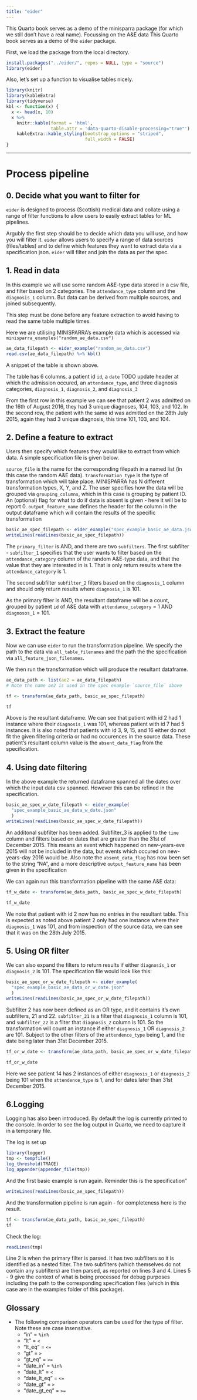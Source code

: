 ```yaml
---
title: "eider"
---
```


This Quarto book serves as a demo of the minisparra package (for which we still don't have a real name). Focussing on the A&E data
This Quarto book serves as a demo of the `eider` package.

First, we load the package from the local directory.

```r
install.packages("../eider/", repos = NULL, type = "source")
library(eider)
```

Also, let's set up a function to visualise tables nicely.

```r
library(knitr)
library(kableExtra)
library(tidyverse)
kbl <- function(x) {
  x <- head(x, 10)
  x %>%
    knitr::kable(format = 'html', 
                 table.attr = 'data-quarto-disable-processing="true"') %>%
    kableExtra::kable_styling(bootstrap_options = "striped", 
                              full_width = FALSE)
}
```

---------

# Process pipeline
## 0. Decide what you want to filter for
`eider` is designed to process (Scottish) medical data and collate using a range of filter functions to allow users to easily extract tables for ML pipelines. 

Argubly the first step should be to decide which data you will use, and how you will filter it. `eider` allows users to specify a range of data sources (files/tables) and to define which features they want to extract data via a specification json. `eider` will filter and join the data as per the spec.


## 1. Read in data
In this example we will use some random A&E-type data stored in a csv file, and filter based on 2 categories. The `attendance_type` column and the `diagnosis_1` column. But data can be derived from multiple sources, and joined subsequently.

This step must be done before any feature extraction to avoid having to read the same table multiple times.

Here we are utilising MINISPARRA's example data which is accessed via `minisparra_examples("random_ae_data.csv")`

```r
ae_data_filepath <- eider_example("random_ae_data.csv")
read.csv(ae_data_filepath) %>% kbl()
```

A snippet of the table is shown above.

The table has 6 columns, a patient id `id`, a `date` TODO update header at which the admission occured, an `attendance_type`, and three diagnosis categories, `diagnosis_1`, `diagnosis_2`, and `diagnosis_3`

From the first row in this example we can see that patient 2 was admitted on the 16th of August 2016, they had 3 unique diagnoses, 104, 103, and 102. In the second row, the patient with the same id was admitted on the 28th July 2015, again they had 3 unique diagnosis, this time 101, 103, and 104.

## 2. Define a feature to extract
Users then specify which features they would like to extract from which data. A simple specification file is given below.

`source_file` is the name for the corresponding filepath in a named list (in this case the random A&E data). `transformation_type` is the type of transformation which will take place. MINISPARRA has N different transformation types, X, Y, and Z.
The user specifies how the data will be grouped via `grouping_columns`, which in this case is grouping by patient ID. An (optional) flag for what to do if data is absent is given - here it will be to report 0. `output_feature_name` defines the header for the column in the output dataframe which will contain the results of the specific transformation

```r
basic_ae_spec_filepath <- eider_example("spec_example_basic_ae_data.json")
writeLines(readLines(basic_ae_spec_filepath)) 
```

The `primary_filter` is AND, and there are two `subfilters`. The first subfilter - `subfilter_1` specifies that the user wants to filter based on the `attendance_category` column of the random A&E-type data, and that the value that they are interested in is 1. That is only return results where the `attendance_category` is 1.

The second subfilter `subfilter_2` filters based on the `diagnosis_1` column and should only return results where `diagnosis_1` is 101.

As the primary filter is AND, the resultant dataframe will be a count, grouped by patient `id` of A&E data with `attendance_category` = 1 AND `diagnosos_1` = 101.


## 3. Extract the feature

Now we can use `eider` to run the transformation pipeline. We specify the path to the data via `all_table_filenames` and the path the the specification via `all_feature_json_filenames`.

We then run the transformation which will produce the resultant dataframe.
```r
ae_data_path <- list(ae2 = ae_data_filepath)
# Note the name ae2 is used in the spec example `source_file` above

tf <- transform(ae_data_path, basic_ae_spec_filepath)

tf
```


Above is the resultant dataframe. We can see that patient with id 2 had 1 instance where their `diagnosis_1` was 101, whereas patient with id 7 had 5 instances. It is also noted that patients with id 3, 9, 15, and 16 either do not fit the given filtering criteria or had no occurences in the source data. These patient's resultant column value is the `absent_data_flag` from the specification.


## 4. Using date filtering
In the above example the returned dataframe spanned all the dates over which the input data csv spanned. However this can be refined in the specification.
```r
basic_ae_spec_w_date_filepath <- eider_example(
  "spec_example_basic_ae_data_w_date.json"
  )
writeLines(readLines(basic_ae_spec_w_date_filepath))
```
An additonal subfilter has been added. Subfilter_3 is applied to the `time` column and filters based on dates that are greater than the 31st of December 2015. This means an event which happened on new-years-eve 2015 will not be included in the data, but events which occured on new-years-day 2016 would be.
Also note the `absent_data_flag` has now been set to the string "NA", and a more descriptive `output_feature_name` has been given in the specification 

We can again run this transformation pipeline with the same A&E data:

```r
tf_w_date <- transform(ae_data_path, basic_ae_spec_w_date_filepath)

tf_w_date
```

We note that patient with id 2 now has no entries in the resultant table. This is expected as noted above patient 2 only had one instance where their `diagnosis_1` was 101, and from inspection of the source data, we can see that it was on the 28th July 2015. 

## 5. Using OR filter

We can also expand the filters to return results if either `diagnosis_1` or `diagnosis_2` is 101.
The specification file would look like this:

```r
basic_ae_spec_or_w_date_filepath <- eider_example(
  "spec_example_basic_ae_data_or_w_date.json"
  )
writeLines(readLines(basic_ae_spec_or_w_date_filepath))
```

Subfilter 2 has now been defined as an OR type, and it contains it's own subfilters, 21 and 22. `subfilter_21` is a filter that `diagnosis_1` column is 101, and `subfilter_22` is a filter that `diagnosis_2` column is 101. So the transformation will count an instance if either `diagnosis_1` OR `diagnosis_2` are 101. Subject to the other filters of the `attendence_type` being 1, and the date being later than 31st December 2015.

```r
tf_or_w_date <- transform(ae_data_path, basic_ae_spec_or_w_date_filepath)

tf_or_w_date
```

Here we see patient 14 has 2 instances of either `diagnosis_1` or `diagnosis_2` being 101 when the `attendence_type` is 1, and for dates later than 31st December 2015.

## 6.Logging

Logging has also been introduced. By default the log is currently printed to the console. In order to see the log output in Quarto, we need to capture it in a temporary file.

The log is set up

```r
library(logger)
tmp <- tempfile()
log_threshold(TRACE)
log_appender(appender_file(tmp))
```

And the first basic example is run again. Reminder this is the specification"
```r
writeLines(readLines(basic_ae_spec_filepath))
```

And the transformation pipeline is run again - for completeness here is the result.
```r
tf <- transform(ae_data_path, basic_ae_spec_filepath)
tf
```

Check the log:

```r
readLines(tmp)
```


Line 2 is when the primary filter is parsed. It has two subfilters so it is identified as a nested filter. The two subfilters (which themselves do not contain any subfilters) are then parsed, as reported on lines 3 and 4.
Lines 5 - 9 give the context of what is being processed for debug purposes including the path to the corresponding specification files (which in this case are in the examples folder of this package).

## Glossary
* The following comparison operators can be used for the type of filter. Note these are case insensitive.
    + "in" = `%in%`
    + "lt" = `<`
    + "lt_eq" = `<=`
    + "gt" = `>`
    + "gt_eq" = `>=`
    + "date_in" = `%in%`
    + "date_lt" = `<`
    + "date_lt_eq" = `<=`
    + "date_gt" = `>`
    + "date_gt_eq" = `>=`

  

